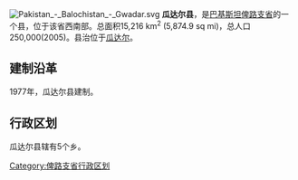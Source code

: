[[File:Pakistan_-_Balochistan_-_Gwadar.svg|right]]
'''瓜达尔县'''，是[[巴基斯坦|巴基斯坦]][[俾路支省|俾路支省]]的一个县，位于该省西南部。总面积15,216 km<sup>2</sup> (5,874.9 sq mi)，总人口250,000(2005)。县治位于[[瓜达尔|瓜达尔]]。

== 建制沿革 ==
1977年，瓜达尔县建制。

== 行政区划 ==
瓜达尔县辖有5个乡。

{{俾路支省行政区划}}
{{Pakistan-geo-stub}}

[[Category:俾路支省行政区划|Category:俾路支省行政区划]]